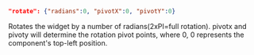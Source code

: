 ```json
"rotate": {"radians":0, "pivotX":0, "pivotY":0}
```
Rotates the widget by a number of radians(2xPI=full rotation). pivotx and pivoty will determine the rotation pivot points, where 0, 0 represents the component's top-left position.
